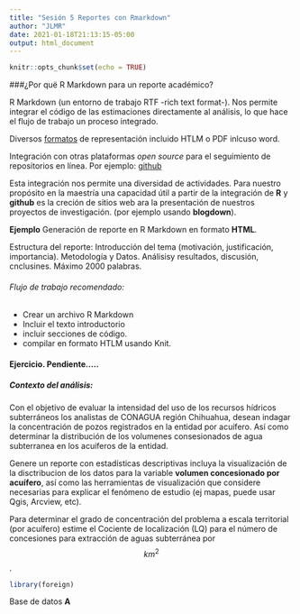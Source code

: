 ```yaml
---
title: "Sesión 5 Reportes con Rmarkdown"
author: "JLMR"
date: 2021-01-18T21:13:15-05:00
output: html_document
---
```


```r
knitr::opts_chunk$set(echo = TRUE)
```

###¿Por quë R Markdown para un reporte académico?

R Markdown (un entorno de trabajo  RTF -rich text format-).
Nos permite integrar el código de las estimaciones directamente al  análisis, lo que hace el flujo de trabajo un proceso integrado.

Diversos [formatos](https://rmarkdown.rstudio.com/gallery.html) de representación incluido HTLM  o PDF inlcuso word. 

Integración con otras plataformas *open source* para el seguimiento de repositorios en línea. Por ejemplo: [github](https://guides.github.com/activities/hello-world/) 

Esta integración nos permite una diversidad de actividades. Para nuestro propósito en la maestría una capacidad útil a partir de la integración de **R** y **github** es la creción de sitios web ara la presentación de nuestros proyectos de investigación. (por ejemplo usando **blogdown**).

**Ejemplo**  Generación de reporte en R Markdown en formato **HTML**. 

Estructura del reporte: Introducción del tema (motivación, justificación, importancia). Metodología y Datos. Análisisy resultados, discusión, cnclusines.
Máximo 2000 palabras. 

###### Flujo de trabajo recomendado: 

- Crear un archivo R Markdown
- Incluir el texto introductorio
- incluir secciones de código. 
- compilar en formato HTLM usando Knit. 

#### Ejercicio. Pendiente.....

##### Contexto del análisis: 

Con el objetivo de evaluar la intensidad del uso de los recursos hídricos subterráneos los analistas de CONAGUA región Chihuahua, desean indagar la concentración de pozos registrados en la entidad por acuífero. Así como determinar la distribución de los volumenes  consesionados de agua subterranea en los acuiferos de la entidad.

Genere un reporte con estadísticas descriptivas incluya la visualización de la disctribucion de los datos para la variable **volumen concesionado por acuífero**, así como las herramientas de visualización que considere necesarias para explicar el fenómeno de estudio  (ej mapas, puede usar Qgis, Arcview, etc).  

Para determinar el grado de concentración del problema  a escala territorial (por acuífero) estime el Cociente de localización (LQ) para el número de concesiones para extracción de aguas subterránea  por $$km^2$$.

 
```r
library(foreign)

```



Base de datos **A**





